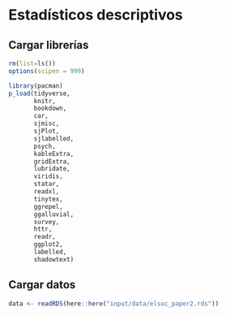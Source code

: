 # Estadísticos descriptivos

<div style="text-align: justify">

## Cargar librerías

```r
rm(list=ls())
options(scipen = 999)

library(pacman)
p_load(tidyverse,
       knitr,
       bookdown,
       car,
       sjmisc,
       sjPlot,
       sjlabelled,
       psych,
       kableExtra,
       gridExtra,
       lubridate,
       viridis,
       statar,
       readxl,
       tinytex,
       ggrepel,
       ggalluvial,
       survey, 
       httr,
       readr, 
       ggplot2, 
       labelled,
       shadowtext)
```

## Cargar datos

```r
data <- readRDS(here::here("input/data/elsoc_paper2.rds"))
```

## 



